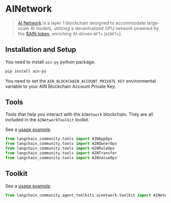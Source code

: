 # AINetwork

>[AI Network](https://www.ainetwork.ai/build-on-ain) is a layer 1 blockchain designed to accommodate 
> large-scale AI models, utilizing a decentralized GPU network powered by the 
> [$AIN token](https://www.ainetwork.ai/token), enriching AI-driven `NFTs` (`AINFTs`).


## Installation and Setup

You need to install `ain-py` python package.

```bash
pip install ain-py
```
You need to set the `AIN_BLOCKCHAIN_ACCOUNT_PRIVATE_KEY` environmental variable to your AIN Blockchain Account Private Key.

## Tools

Tools that help you interact with the `AINetwork` blockchain. They are all included
in the `AINetworkToolkit` toolkit.

See a [usage example](/docs/integrations/tools/ainetwork).

```python
from langchain_community.tools import AINAppOps
from langchain_community.tools import AINOwnerOps
from langchain_community.tools import AINRuleOps
from langchain_community.tools import AINTransfer
from langchain_community.tools import AINValueOps
```

## Toolkit

See a [usage example](/docs/integrations/tools/ainetwork).

```python
from langchain_community.agent_toolkits.ainetwork.toolkit import AINetworkToolkit
```

